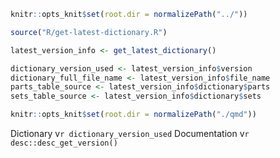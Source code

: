 ```r
knitr::opts_knit$set(root.dir = normalizePath("../"))
```
```r
source("R/get-latest-dictionary.R")

latest_version_info <- get_latest_dictionary()

dictionary_version_used <- latest_version_info$version
dictionary_full_file_name <- latest_version_info$file_name
parts_table_source <- latest_version_info$dictionary$parts
sets_table_source <- latest_version_info$dictionary$sets

```

```r
knitr::opts_knit$set(root.dir = normalizePath("./qmd"))
```
Dictionary v`r dictionary_version_used` Documentation v`r desc::desc_get_version()`
